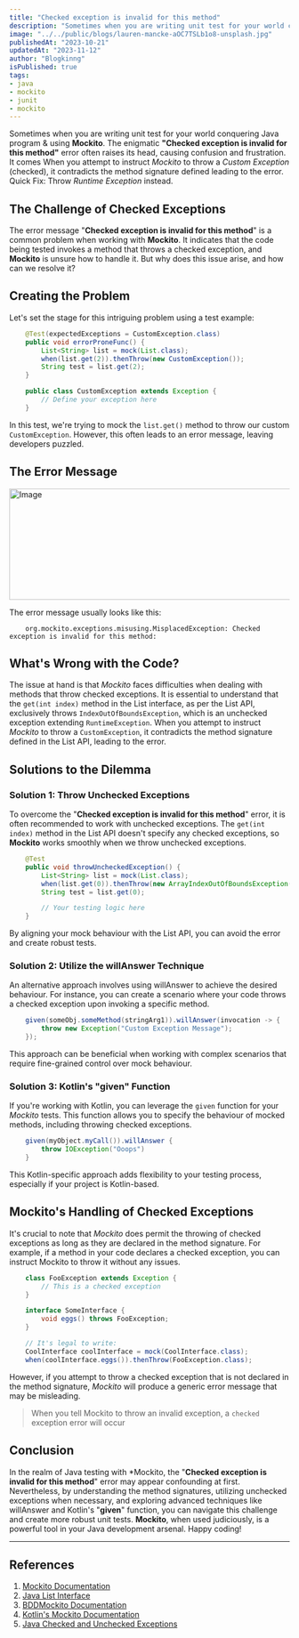 ```yaml
---
title: "Checked exception is invalid for this method"
description: "Sometimes when you are writing unit test for your world conquering Java program & using Mockito. The enigmatic `Checked exception is invalid for this method' error often raises its head, causing confusion and frustration."
image: "../../public/blogs/lauren-mancke-aOC7TSLb1o8-unsplash.jpg"
publishedAt: "2023-10-21"
updatedAt: "2023-11-12"
author: "Blogkinng"
isPublished: true
tags:
- java
- mockito
- junit
- mockito
---
```




Sometimes when you are writing unit test for your world conquering Java program & using **Mockito**. The enigmatic **"Checked exception is invalid for this method"** error often raises its head, causing confusion and frustration. It comes When you attempt to instruct *Mockito* to throw a *Custom Exception* (checked), it contradicts the method signature defined leading to the error. Quick Fix: Throw *Runtime Exception* instead.

## The Challenge of Checked Exceptions

The error message "**Checked exception is invalid for this method**" is a common problem when working with **Mockito**. It indicates that the code being tested invokes a method that throws a checked exception, and **Mockito** is unsure how to handle it. But why does this issue arise, and how can we resolve it?

## Creating the Problem

Let's set the stage for this intriguing problem using a test example:

```java title="java" {4}
    @Test(expectedExceptions = CustomException.class)
    public void errorProneFunc() {
        List<String> list = mock(List.class);
        when(list.get(2)).thenThrow(new CustomException());
        String test = list.get(2);
    }

    public class CustomException extends Exception {
        // Define your exception here
    }
```

In this test, we're trying to mock the `list.get()` method to throw our custom `CustomException`. However, this often leads to an error message, leaving developers puzzled.

## The Error Message
<Image
  src="/blogs/Screenshot from 2024-01-26 18-52-08.png"
  width="1144"
  height="200"
  alt="Image"
  sizes="100vw"
/>


The error message usually looks like this:

```
    org.mockito.exceptions.misusing.MisplacedException: Checked exception is invalid for this method:
```

## What's Wrong with the Code?

The issue at hand is that *Mockito* faces difficulties when dealing with methods that throw checked exceptions. It is essential to understand that the `get(int index)` method in the List interface, as per the List API, exclusively throws `IndexOutOfBoundsException`, which is an unchecked exception extending `RuntimeException`. When you attempt to instruct *Mockito* to throw a `CustomException`, it contradicts the method signature defined in the List API, leading to the error.

## Solutions to the Dilemma

### Solution 1: Throw Unchecked Exceptions

To overcome the "**Checked exception is invalid for this method**" error, it is often recommended to work with unchecked exceptions. The `get(int index)` method in the List API doesn't specify any checked exceptions, so **Mockito** works smoothly when we throw unchecked exceptions.

```java title="java" {4}
    @Test
    public void throwUncheckedException() {
        List<String> list = mock(List.class);
        when(list.get(0)).thenThrow(new ArrayIndexOutOfBoundsException());
        String test = list.get(0);

        // Your testing logic here
    }
```

By aligning your mock behaviour with the List API, you can avoid the error and create robust tests.

### Solution 2: Utilize the willAnswer Technique

An alternative approach involves using willAnswer to achieve the desired behaviour. For instance, you can create a scenario where your code throws a checked exception upon invoking a specific method.

```java title="java" /willAnswer/
    given(someObj.someMethod(stringArg1)).willAnswer(invocation -> {
        throw new Exception("Custom Exception Message");
    });
```

This approach can be beneficial when working with complex scenarios that require fine-grained control over mock behaviour.

### Solution 3: Kotlin's "given" Function

If you're working with Kotlin, you can leverage the `given` function for your *Mockito* tests. This function allows you to specify the behaviour of mocked methods, including throwing checked exceptions.

```java title="java" /given/
    given(myObject.myCall()).willAnswer {
        throw IOException("Ooops")
    }
```

This Kotlin-specific approach adds flexibility to your testing process, especially if your project is Kotlin-based.

## Mockito's Handling of Checked Exceptions

It's crucial to note that *Mockito* does permit the throwing of checked exceptions as long as they are declared in the method signature. For example, if a method in your code declares a checked exception, you can instruct Mockito to throw it without any issues.

```java title="java"
    class FooException extends Exception {
        // This is a checked exception
    }

    interface SomeInterface {
        void eggs() throws FooException;
    }

    // It's legal to write:
    CoolInterface coolInterface = mock(CoolInterface.class);
    when(coolInterface.eggs()).thenThrow(FooException.class);
```

However, if you attempt to throw a checked exception that is not declared in the method signature, *Mockito* will produce a generic error message that may be misleading.

>When you tell Mockito to throw an invalid exception, a `checked` exception error will occur


## Conclusion

In the realm of Java testing with *Mockito, the "**Checked exception is invalid for this method**" error may appear confounding at first. Nevertheless, by understanding the method signatures, utilizing unchecked exceptions when necessary, and exploring advanced techniques like willAnswer and Kotlin's "**given**" function, you can navigate this challenge and create more robust unit tests. **Mockito**, when used judiciously, is a powerful tool in your Java development arsenal. Happy coding!

---
## References

1. [Mockito Documentation](https://javadoc.io/doc/org.mockito/mockito-core/latest/org/mockito/Mockito.html)
2. [Java List Interface](https://docs.oracle.com/en/java/javase/11/docs/api/java.base/java/util/List.html)
3. [BDDMockito Documentation](https://javadoc.io/doc/org.mockito/mockito-core/latest/org/mockito/BDDMockito.html)
4. [Kotlin's Mockito Documentation](https://github.com/nhaarman/mockito-kotlin)
5. [Java Checked and Unchecked Exceptions](https://docs.oracle.com/javase/tutorial/essential/exceptions/runtime.html)


  [1]: https://logiclair.org/?qa=blob&qa_blobid=11161849052668223649